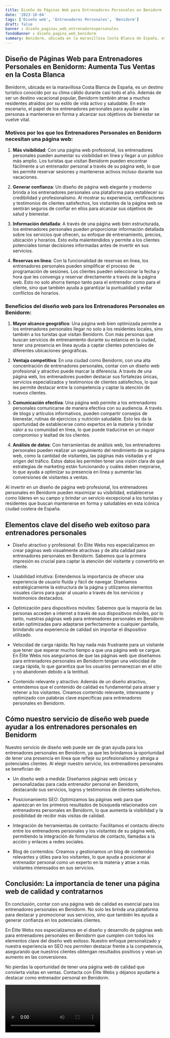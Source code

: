 ```yaml
---
title: Diseño de Páginas Web para Entrenadores Personales en Benidorm
date: '2023-10-04'
tags: ['Diseño web', 'Entrenadores Personales', 'Benidorm']
draft: false
banner : diseño_paginas_web_entrenadorespersonales
fondoBanner : diseño_pagina_web_benidorm
summary: Benidorm, ubicada en la maravillosa Costa Blanca de España, es un destino turístico conocido por su clima cálido durante casi todo el año. Además de ser un destino vacacional popular, Benidorm también atrae a muchos residentes atraídos por su estilo de vida activo y saludable. En este escenario, el papel de los entrenadores personales para ayudar a las personas a mantenerse en forma y alcanzar sus objetivos de bienestar se vuelve vital.
---
```


## Diseño de Páginas Web para Entrenadores Personales en Benidorm: Aumenta Tus Ventas en la Costa Blanca

Benidorm, ubicada en la maravillosa Costa Blanca de España, es un destino turístico conocido por su clima cálido durante casi todo el año. Además de ser un destino vacacional popular, Benidorm también atrae a muchos residentes atraídos por su estilo de vida activo y saludable. En este escenario, el papel de los entrenadores personales para ayudar a las personas a mantenerse en forma y alcanzar sus objetivos de bienestar se vuelve vital.

### Motivos por los que los Entrenadores Personales en Benidorm necesitan una página web:

1. **Más visibilidad**: Con una página web profesional, los entrenadores personales pueden aumentar su visibilidad en línea y llegar a un público más amplio. Los turistas que visitan Benidorm pueden encontrar fácilmente a un entrenador personal a través de su página web, lo que les permite reservar sesiones y mantenerse activos incluso durante sus vacaciones.

2. **Generar confianza**: Un diseño de página web elegante y moderno brinda a los entrenadores personales una plataforma para establecer su credibilidad y profesionalismo. Al mostrar su experiencia, certificaciones y testimonios de clientes satisfechos, los visitantes de la página web se sentirán seguros de confiar en ellos para alcanzar sus objetivos de salud y bienestar.

3. **Información detallada**: A través de una página web bien estructurada, los entrenadores personales pueden proporcionar información detallada sobre los servicios que ofrecen, su enfoque de entrenamiento, precios, ubicación y horarios. Esto evita malentendidos y permite a los clientes potenciales tomar decisiones informadas antes de invertir en sus servicios.

4. **Reservas en línea**: Con la funcionalidad de reservas en línea, los entrenadores personales pueden simplificar el proceso de programación de sesiones. Los clientes pueden seleccionar la fecha y hora que les convenga y reservar directamente a través de la página web. Esto no solo ahorra tiempo tanto para el entrenador como para el cliente, sino que también ayuda a garantizar la puntualidad y evitar conflictos de horarios.

### Beneficios del diseño web para los Entrenadores Personales en Benidorm:

1. **Mayor alcance geográfico**: Una página web bien optimizada permite a los entrenadores personales llegar no solo a los residentes locales, sino también a los turistas que visitan Benidorm. Con más personas que buscan servicios de entrenamiento durante su estancia en la ciudad, tener una presencia en línea ayuda a captar clientes potenciales de diferentes ubicaciones geográficas.

2. **Ventaja competitiva**: En una ciudad como Benidorm, con una alta concentración de entrenadores personales, contar con un diseño web profesional y atractivo puede marcar la diferencia. A través de una página web, los entrenadores pueden destacar sus fortalezas únicas, servicios especializados y testimonios de clientes satisfechos, lo que les permite destacar entre la competencia y captar la atención de nuevos clientes.

3. **Comunicación efectiva**: Una página web permite a los entrenadores personales comunicarse de manera efectiva con su audiencia. A través de blogs y artículos informativos, pueden compartir consejos de bienestar, rutinas de ejercicios y nutrición saludable. Esto les da la oportunidad de establecerse como expertos en la materia y brindar valor a su comunidad en línea, lo que puede traducirse en un mayor compromiso y lealtad de los clientes.

4. **Análisis de datos**: Con herramientas de análisis web, los entrenadores personales pueden realizar un seguimiento del rendimiento de su página web, como la cantidad de visitantes, las páginas más visitadas y el origen del tráfico. Estos datos les permiten tener una visión clara de qué estrategias de marketing están funcionando y cuáles deben mejorarse, lo que ayuda a optimizar su presencia en línea y aumentar las conversiones de visitantes a ventas.

Al invertir en un diseño de página web profesional, los entrenadores personales en Benidorm pueden maximizar su visibilidad, establecerse como líderes en su campo y brindar un servicio excepcional a los turistas y residentes que buscan mantenerse en forma y saludables en esta icónica ciudad costera de España.

<GifSeo />

<Cta />

## Elementos clave del diseño web exitoso para entrenadores personales

- Diseño atractivo y profesional: En Élite Webs nos especializamos en crear páginas web visualmente atractivas y de alta calidad para entrenadores personales en Benidorm. Sabemos que la primera impresión es crucial para captar la atención del visitante y convertirlo en cliente.

- Usabilidad intuitiva: Entendemos la importancia de ofrecer una experiencia de usuario fluida y fácil de navegar. Diseñamos estratégicamente la estructura de la página y utilizamos elementos visuales claros para guiar al usuario a través de los servicios y testimonios destacados.

- Optimización para dispositivos móviles: Sabemos que la mayoría de las personas acceden a internet a través de sus dispositivos móviles, por lo tanto, nuestras páginas web para entrenadores personales en Benidorm están optimizadas para adaptarse perfectamente a cualquier pantalla, brindando una experiencia de calidad sin importar el dispositivo utilizado.

- Velocidad de carga rápida: No hay nada más frustrante para un visitante que tener que esperar mucho tiempo a que una página web se cargue. En Élite Webs nos aseguramos de que las páginas web que diseñamos para entrenadores personales en Benidorm tengan una velocidad de carga rápida, lo que garantiza que los usuarios permanezcan en el sitio y no abandonen debido a la lentitud.

- Contenido relevante y atractivo: Además de un diseño atractivo, entendemos que el contenido de calidad es fundamental para atraer y retener a los visitantes. Creamos contenido relevante, interesante y optimizado con palabras clave específicas para entrenadores personales en Benidorm.

## Cómo nuestro servicio de diseño web puede ayudar a los entrenadores personales en Benidorm

Nuestro servicio de diseño web puede ser de gran ayuda para los entrenadores personales en Benidorm, ya que les brindamos la oportunidad de tener una presencia en línea que refleje su profesionalismo y atraiga a potenciales clientes. Al elegir nuestro servicio, los entrenadores personales se benefician de:

- Un diseño web a medida: Diseñamos páginas web únicas y personalizadas para cada entrenador personal en Benidorm, destacando sus servicios, logros y testimonios de clientes satisfechos.

- Posicionamiento SEO: Optimizamos las páginas web para que aparezcan en los primeros resultados de búsqueda relacionados con entrenadores personales en Benidorm, lo que aumenta la visibilidad y la posibilidad de recibir más visitas de calidad.

- Integración de herramientas de contacto: Facilitamos el contacto directo entre los entrenadores personales y los visitantes de su página web, permitiendo la integración de formularios de contacto, llamadas a la acción y enlaces a redes sociales.

- Blog de contenidos: Creamos y gestionamos un blog de contenidos relevantes y útiles para los visitantes, lo que ayuda a posicionar al entrenador personal como un experto en la materia y atrae a más visitantes interesados en sus servicios.

## Conclusión: La importancia de tener una página web de calidad y contratarnos

En conclusión, contar con una página web de calidad es esencial para los entrenadores personales en Benidorm. No solo les brinda una plataforma para destacar y promocionar sus servicios, sino que también les ayuda a generar confianza en los potenciales clientes.

En Élite Webs nos especializamos en el diseño y desarrollo de páginas web para entrenadores personales en Benidorm que cumplen con todos los elementos clave del diseño web exitoso. Nuestro enfoque personalizado y nuestra experiencia en SEO nos permiten destacar frente a la competencia, asegurando que nuestros clientes obtengan resultados positivos y vean un aumento en las conversiones.

No pierdas la oportunidad de tener una página web de calidad que convierta visitas en ventas. Contacta con Élite Webs y déjanos ayudarte a destacar como entrenador personal en Benidorm.

<Video />

<CtaBot job='Entrenadores Personales' city='Benidorm'/>

<Gmaps query='Benidorm+españa+maps' />